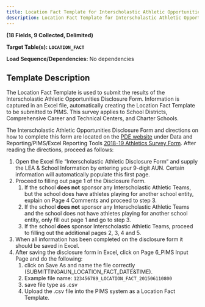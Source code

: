 ```yaml
---
title: Location Fact Template for Interscholastic Athletic Opportunities Data
description: Location Fact Template for Interscholastic Athletic Opportunities Data Template Documentation
---
```



**(18 Fields, 9 Collected, Delimited)**

**Target Table(s): `LOCATION_FACT`**

**Load Sequence/Dependencies:** No dependencies

## Template Description

The Location Fact Template is used to submit the results of the Interscholastic Athletic Opportunities Disclosure Form. Information is captured in an Excel file, automatically creating the Location Fact Template to be submitted to PIMS. This survey applies to School Districts, Comprehensive Career and Technical Centers, and Charter Schools.

The Interscholastic Athletic Opportunities Disclosure Form and directions on how to complete this form are located on the [PDE website](http://www.education.pa.gov/) under Data and Reporting/PIMS/Excel Reporting Tools [2018-19 Athletics Survey Form](https://www.education.pa.gov/Documents/Teachers-Administrators/Interscholatic%20Athletic%20Opportunity%20Disclosure/Athletics%20Survey%20Form.xls). After reading the directions, proceed as follows:

1.  Open the Excel file “Interscholastic Athletic Disclosure Form“ and supply the LEA & School Information by entering your 9-digit AUN. Certain information will automatically populate this first page.
2.  Proceed to filling out page 1 of the Disclosure Form.
    1.  If the school **does not** sponsor any Interscholastic Athletic Teams, but the school does have athletes playing for another school entity, explain on Page 4 Comments and proceed to step 3.
    2.  If the school **does not** sponsor any Interscholastic Athletic Teams and the school does not have athletes playing for another school entity, only fill out page 1 and go to step 3.
    3.  If the school **does** sponsor Interscholastic Athletic Teams, proceed to filling out the additional pages 2, 3, 4 and 5.
3.  When all information has been completed on the disclosure form it should be saved in Excel.
4.  After saving the disclosure form in Excel, click on Page 6_PIMS Input Page and do the following:
    1.  click on Save As and name the file correctly (SUBMITTINGAUN_LOCATION_FACT_DATE&TIME).
    2.  Example file name: `123456789_LOCATION_FACT_201506110800`
    3.  save file type as .csv
    4.  Upload the .csv file into the PIMS system as a Location Fact Template.
